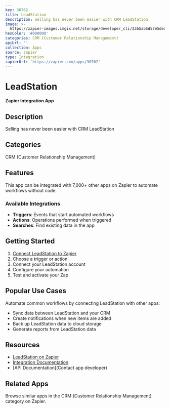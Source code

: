 ```yaml
---
key: 30762
title: LeadStation
description: Selling has never been easier with CRM LeadStation
image: >-
  https://zapier-images.imgix.net/storage/developer_cli/23b5ab5d57e5deaf114ba67c1c5d7d41.png?auto=format%2Ccompress&ixlib=python-3.0.0&q=50
hexColor: '#000000'
categories: CRM (Customer Relationship Management)
apiUrl: ''
collection: Apps
source: zapier
type: Integration
zapierUrl: 'https://zapier.com/apps/30762'
---
```

# LeadStation

**Zapier Integration App**

## Description

Selling has never been easier with CRM LeadStation

## Categories

CRM (Customer Relationship Management)

## Features

This app can be integrated with 7,000+ other apps on Zapier to automate workflows without code.

### Available Integrations

- **Triggers**: Events that start automated workflows
- **Actions**: Operations performed when triggered
- **Searches**: Find existing data in the app

## Getting Started

1. [Connect LeadStation to Zapier](https://zapier.com/apps/30762)
2. Choose a trigger or action
3. Connect your LeadStation account
4. Configure your automation
5. Test and activate your Zap

## Popular Use Cases

Automate common workflows by connecting LeadStation with other apps:

- Sync data between LeadStation and your CRM
- Create notifications when new items are added
- Back up LeadStation data to cloud storage
- Generate reports from LeadStation data

## Resources

- [LeadStation on Zapier](https://zapier.com/apps/30762)
- [Integration Documentation](https://zapier.com/apps/30762/integrations)
- [API Documentation](Contact app developer)

## Related Apps

Browse similar apps in the CRM (Customer Relationship Management) category on Zapier.
